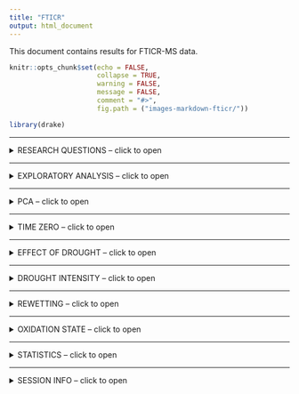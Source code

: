 ```yaml
---
title: "FTICR"
output: html_document
---
```


This document contains results for FTICR-MS data.

```r
knitr::opts_chunk$set(echo = FALSE,
                      collapse = TRUE,
                      warning = FALSE,
                      message = FALSE,
                      comment = "#>",
                      fig.path = ("images-markdown-fticr/"))

library(drake)
```

---

<details>
  <summary>RESEARCH QUESTIONS -- click to open</summary>

1. effect of drought duration?
1. effect of drought intensity? **CW** (constant weight drying) vs. **FAD** (forced air drying, more intense)
1. effect of post-drought rewetting? instant rewet (no saturation) vs. 2 week saturation
1. difference by site?
1. difference by soil depth? 0-5 cm vs. 5cm-end

</details>

---

<details>
  <summary>EXPLORATORY ANALYSIS -- click to open</summary>

## EXPLORATORY ANALYSIS
### Van Krevelen domains
```r
readd(gg_vankrevelen_domains)
```

### Van Krevelen plots by treatment
```r
readd(gg_vankrevelens)$gg_cpcrw_all
readd(gg_vankrevelens)$gg_sr_all
```

### RELATIVE ABUNDANCE

```r
readd(gg_relabund_bar)$relabund_bar_trt
```

</details>

---

<details>
  <summary>PCA -- click to open</summary>

## PCA

```r
readd(gg_pca)
```

</details>

--- 

<details>
  <summary>TIME ZERO -- click to open</summary>

## TIME ZERO SAMPLES
### Van Krevelen plots
```r
readd(gg_vk_timezero)
```

### PCA

```r
readd(gg_pca_tzero)
```

### PERMANOVA
```r
readd(fticr_permanova_tzero)
```

### Relative abundance
```r
readd(gg_relabund_bar)$relabund_bar_tzero
```


</details>

---

<details>
  <summary>EFFECT OF DROUGHT -- click to open</summary>

## HOW DID DROUGHT SAMPLES COMPARE TO TIME ZERO?
```r
readd(gg_vk_tzero_diff)
```


</details>

---


<details>
  <summary>DROUGHT INTENSITY -- click to open</summary>

## HOW DID DRYING (CW VS. FAD) INFLUENCE CHEMISTRY?
```r
readd(gg_vankrevelens)$gg_cpcrw_drying
readd(gg_vankrevelens)$gg_sr_drying
```

```r
readd(gg_vk_newpeaks_drying)
```



</details>

---

<details>
  <summary>REWETTING -- click to open</summary>

## HOW DID WETTING (INSTANT REWET VS. SATURATION INCUBATION) INFLUENCE CHEMISTRY?
```r
readd(gg_vk_newpeaks_saturation)
```

</details>

---

<details>
  <summary>OXIDATION STATE -- click to open</summary>
  
## NOSC

NOSC by drying
```r
readd(gg_nosc)$nosc_by_drying
```

NOSC by saturation
```r
readd(gg_nosc)$nosc_by_drying
```

</details>

---

<details>
  <summary>STATISTICS -- click to open</summary>

## STATISTICS
### PERMANOVA
```r
readd(fticr_permanova)
```


</details>

---

<details>
  <summary>SESSION INFO -- click to open</summary>

date run: `r Sys.Date()`

```r
sessionInfo()
```

</details>
